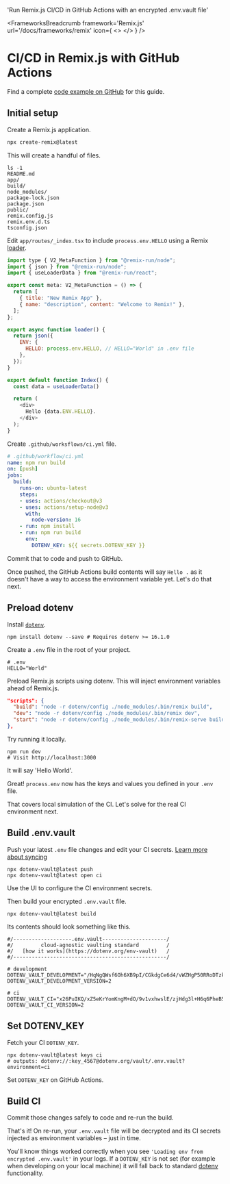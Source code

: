 
  'Run Remix.js CI/CD in GitHub Actions with an encrypted .env.vault file'

<FrameworksBreadcrumb framework='Remix.js' url='/docs/frameworks/remix' icon={
  <>
    <RemixIcon className="h-9 w-9 text-[#000000] dark:invert"/>
    <GitHubIcon className="h-9 w-9 text-[#181717] dark:invert"/>
  </>
} />
# CI/CD in Remix.js with GitHub Actions
<GuideHeading lead={description} />

<Note>
  Find a complete <a href="https://github.com/dotenv-org/examples/tree/master/remix/github-actions">code example on GitHub</a> for this guide.
</Note>

## Initial setup

Create a Remix.js application.

```bash
npx create-remix@latest
```

This will create a handful of files.

```shell
ls -1
README.md
app/
build/
node_modules/
package-lock.json
package.json
public/
remix.config.js
remix.env.d.ts
tsconfig.json
```

Edit `app/routes/_index.tsx` to include `process.env.HELLO` using a Remix [loader](https://remix.run/docs/en/main/route/loader).

```js {{ title: 'app/routes/_index.tsx' }}
import type { V2_MetaFunction } from "@remix-run/node";
import { json } from "@remix-run/node";
import { useLoaderData } from "@remix-run/react";

export const meta: V2_MetaFunction = () => {
  return [
    { title: "New Remix App" },
    { name: "description", content: "Welcome to Remix!" },
  ];
};

export async function loader() {
  return json({
    ENV: {
      HELLO: process.env.HELLO, // HELLO="World" in .env file
    },
  });
}

export default function Index() {
  const data = useLoaderData()

  return (
    <div>
      Hello {data.ENV.HELLO}.
    </div>
  );
}
```

Create `.github/worksflows/ci.yml` file.

```yaml {{ title: '.github/workflows/ci.yml' }}
# .github/workflow/ci.yml
name: npm run build
on: [push]
jobs:
  build:
    runs-on: ubuntu-latest
    steps:
    - uses: actions/checkout@v3
    - uses: actions/setup-node@v3
      with:
        node-version: 16
    - run: npm install
    - run: npm run build
      env:
        DOTENV_KEY: ${{ secrets.DOTENV_KEY }}
```

Commit that to code and push to GitHub.

Once pushed, the GitHub Actions build contents will say `Hello .` as it doesn't have a way to access the environment variable yet. Let's do that next.

## Preload dotenv

Install [`dotenv`](https://github.com/motdotla/dotenv).

```shell
npm install dotenv --save # Requires dotenv >= 16.1.0
```

Create a `.env` file in the root of your project.

```shell {{ title: '.env' }}
# .env
HELLO="World"
```

Preload Remix.js scripts using dotenv. This will inject environment variables ahead of Remix.js.

```json {{ title: 'package.json' }}
"scripts": {
  "build": "node -r dotenv/config ./node_modules/.bin/remix build",
  "dev": "node -r dotenv/config ./node_modules/.bin/remix dev",
  "start": "node -r dotenv/config ./node_modules/.bin/remix-serve build",
},
```

Try running it locally.

```shell
npm run dev
# Visit http://localhost:3000
```

It will say 'Hello World'.

<ScreenshotBrowser url="/assets/img/docs/nextjs-hello-world.png"/>

Great! `process.env` now has the keys and values you defined in your `.env` file.

That covers local simulation of the CI. Let's solve for the real CI environment next.

## Build .env.vault

Push your latest `.env` file changes and edit your CI secrets. [Learn more about syncing](/docs/tutorials/sync)

```shell
npx dotenv-vault@latest push
npx dotenv-vault@latest open ci
```

Use the UI to configure the CI environment secrets.

<ScreenshotBrowser url='/assets/img/docs/edit-ci-value2.gif' www='dotenv.org' />

Then build your encrypted `.env.vault` file.

```shell
npx dotenv-vault@latest build
```

Its contents should look something like this.

```shell {{ title: '.env.vault' }}
#/-------------------.env.vault---------------------/
#/         cloud-agnostic vaulting standard         /
#/   [how it works](https://dotenv.org/env-vault)   /
#/--------------------------------------------------/

# development
DOTENV_VAULT_DEVELOPMENT="/HqNgQWsf6Oh6XB9pI/CGkdgCe6d4/vWZHgP50RRoDTzkzPQk/xOaQs="
DOTENV_VAULT_DEVELOPMENT_VERSION=2

# ci
DOTENV_VAULT_CI="x26PuIKQ/xZ5eKrYomKngM+dO/9v1vxhwslE/zjHdg3l+H6q6PheB5GVDVIbZg=="
DOTENV_VAULT_CI_VERSION=2
```

## Set DOTENV_KEY

Fetch your CI `DOTENV_KEY`.

```shell
npx dotenv-vault@latest keys ci
# outputs: dotenv://:key_4567@dotenv.org/vault/.env.vault?environment=ci
```

Set `DOTENV_KEY` on GitHub Actions.

<ScreenshotBrowser url='/assets/img/docs/github-actions-config-vars.png' />

## Build CI

Commit those changes safely to code and re-run the build.

That's it! On re-run, your `.env.vault` file will be decrypted and its CI secrets injected as environment variables – just in time.

You'll know things worked correctly when you see `'Loading env from encrypted .env.vault'` in your logs. If a `DOTENV_KEY` is not set (for example when developing on your local machine) it will fall back to standard [dotenv](https://github.com/motdotla/dotenv) functionality.

<ScreenshotBrowser url='/assets/img/docs/github-actions-remix-logs-vault.png' www='github actions build' />

<WellDone/>
